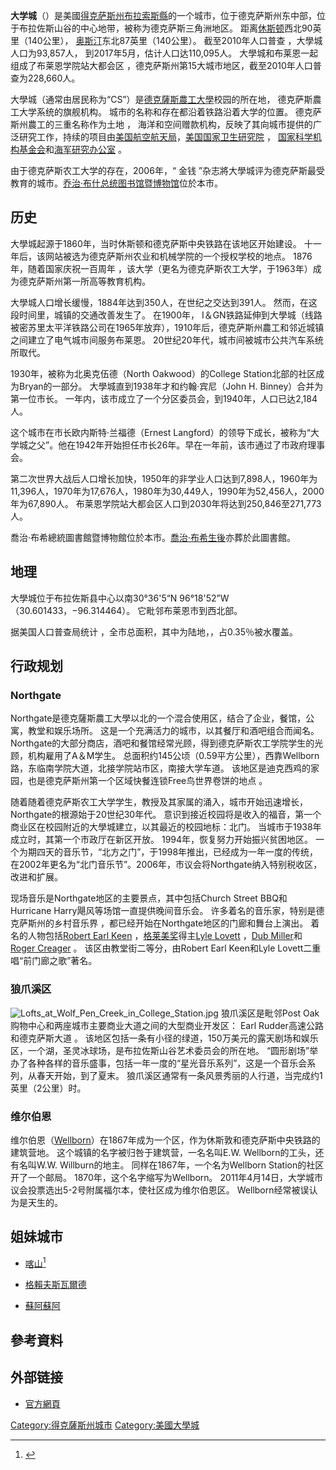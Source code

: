 {{roughtranslation|time=2017-07-06T04:53:46+00:00}}
{{Infobox settlement
|name = 大學城
|native_name = College Station
|official_name           = College Station, Texas
|settlement_type         = [[城市|城市]]
|image_skyline           = TAMUcampus.jpg
|imagesize               = 
|image_caption           = [[德克薩斯州農工大學|德克薩斯州農工大學]]
|image_flag              = 
|image_seal              = 
|motto                   = 
|image_map               = Brazos County CollegeStation.svg
|mapsize                 = 250px
|map_caption             = 大學城在[[德克萨斯州|德克萨斯州]]的位置
|coordinates             = {{coord|30|36|05|N|96|18|52|W|region:US-TX|display=inline,title}}
|subdivision_type        = [[世界政區索引|國家]]
|subdivision_name        = [[美国|美国]]
|subdivision_type1       = [[美國行政區劃|州]]
|subdivision_type2       = [[得克萨斯州行政区划|縣]]
|subdivision_name1       = [[德克萨斯州|德克萨斯州]]
|subdivision_name2       = [[布拉索斯縣_(德克薩斯州)|布拉索斯縣]]
|established_date        = 
|government_type         = [[議會-經理制政府|議會-經理制政府]]
|leader_title            = [[市长|市长]]
|leader_name             = Karl Mooney
|leader_title1            = [[City_Council|City Council]]
|leader_name1             = {{Collapsible list
 |title = Council members |bullets=yes
 |frame_style = border:none; padding: 0;
 |list_style= text-align:left;display:yes;
 |1= Blanche Brick, Place 1
 |2= Jerome Rektorik, Place 2
 |3= Linda Harvell, Place 3
 |4= Barry Moore, Place 4
 |5= Julie Schultz, Place 5
 |6= James Benham, Place 6
 }} 
|area_magnitude          = 
|area_total_km2          = 128.5
|area_total_sq_mi        = 
|area_land_km2           = 128.1
|area_land_sq_mi         = 
|area_water_km2          = 0.5
|area_water_sq_mi        = 
|elevation_m             = 103
|elevation_ft            = 338
|population_total        = 110,095
|population_as_of        = 2017
|population_footnotes    = 
|population_density_km2  = 763.7
|population_metro        = 236,819（美國[[按人口排列的美國都會區列表|第189名]]）
|postal_code_type        = [[美國郵區編號|郵區編號]]
|postal_code             = 77840-77845
|area_code               = [[電話區號979|979]]
|footnotes               = <!-- 檔案不存在 [[Image:CollegeStationLogo.JPG|200px]] ，可從英文維基百科取得 -->
|leader_title2           = [[City_Manager|City Manager]]
|leader_name2            = Kelly Templin
|timezone                = [[北美中部时区|CST]]
|utc_offset              = -6
|timezone_DST            = [[北美中部时区|CDT]]
|utc_offset_DST          = -5
|blank_name              = [[聯邦資料處理標準|FIPS]]
|blank_info              = 48-15976
|blank1_name             = [[地名信息系统|GNIS]] ID
|blank1_info             = 1354786<ref name="GR3">{{cite web|url=http://geonames.usgs.gov|accessdate=2008-01-31|title=US Board on Geographic Names|publisher=[[美國地質調查局|美國地質調查局]]|date=2017-07-20|archive-date=2012-02-04|archive-url=https://web.archive.org/web/20120204035720/http://geonames.usgs.gov/|dead-url=no}}</ref>
}}
'''大学城'''（{{lang-en|College Station}}）是美國[[得克萨斯州|得克萨斯州]][[布拉索斯縣_(德克薩斯州)|布拉索斯縣]]的一个城市，位于德克萨斯州东中部，位于布拉佐斯山谷的中心地带，被称为德克萨斯三角洲地区。 距离[[休斯顿|休斯顿]]西北90英里（140公里）， [[奥斯汀|奥斯汀]]东北87英里（140公里）。 截至2010年人口普查 ，大學城人口为93,857人， 到2017年5月，估计人口达110,095人。 大學城和布莱恩一起组成了布莱恩学院站大都会区 ，德克萨斯州第15大城市地区，截至2010年人口普查为228,660人。

大學城（通常由居民称为“CS”）是[[德克薩斯農工大學|德克薩斯農工大學]]校园的所在地， 德克萨斯農工大学系统的旗舰机构。 城市的名称和存在都沿着铁路沿着大学的位置。 德克萨斯州農工的三重名称作为土地 ， 海洋和空间赠款机构，反映了其向城市提供的广泛研究工作，持续的项目由[[美国航空航天局|美国航空航天局]]，[[美国国家卫生研究院|美国国家卫生研究院]] ， [[国家科学机构基金会|国家科学机构基金会]]和[[海军研究办公室|海军研究办公室]] 。

由于德克萨斯农工大学的存在，2006年，“ 金钱 ”杂志將大學城评为德克萨斯最受教育的城市。[[乔治·布什总统图书馆暨博物馆|乔治·布什总统图书馆暨博物馆]]位於本市。

== 历史 ==
大學城起源于1860年，当时休斯顿和德克萨斯中央铁路在该地区开始建设。 十一年后，该网站被选为德克萨斯州农业和机械学院的一个授权学校的地点。  1876年，随着国家庆祝一百周年 ，该大学（更名为德克萨斯农工大学，于1963年）成为德克萨斯州第一所高等教育机构。 

大學城人口增长缓慢，1884年达到350人，在世纪之交达到391人。 然而，在这段时间里，城镇的交通改善发生了。 在1900年， I＆GN铁路延伸到大學城（线路被密苏里太平洋铁路公司在1965年放弃），1910年后，德克萨斯州農工和邻近城镇之间建立了电气城市间服务布莱恩。  20世纪20年代，城市间被城市公共汽车系统所取代。 

1930年，被称为北奥克伍德（North Oakwood）的College Station北部的社区成为Bryan的一部分。 大學城直到1938年才和约翰·宾尼（John H. Binney）合并为第一位市长。 一年内，该市成立了一个分区委员会，到1940年，人口已达2,184人。 

这个城市在市长欧内斯特·兰福德（Ernest Langford）的领导下成长，被称为“大学城之父”。他在1942年开始担任市长26年。早在一年前，该市通过了市政府理事会。 

第二次世界大战后人口增长加快，1950年的非学业人口达到7,898人，1960年为11,396人，1970年为17,676人，1980年为30,449人，1990年为52,456人，2000年为67,890人。 布莱恩学院站大都会区人口到2030年将达到250,846至271,773人。

喬治·布希總統圖書館暨博物館位於本市。[[喬治·布希|喬治·布希]][[喬治·H·W·布希之死及國葬|生後]]亦葬於此圖書館。

== 地理 ==
大學城位于布拉佐斯县中心以南30°36'5“N 96°18'52”W （30.601433，−96.314464）。 它毗邻布莱恩市到西北部。

据美国人口普查局统计 ，全市总面积{{convert|49.6|sqmi|disp=flip}}，其中{{convert|49.4|sqmi|disp=flip}}为陆地，{{convert|0.19|sqmi|disp=flip}}，占0.35％被水覆盖。

{{Weather box|width=auto
|location = 得克萨斯州大学城（1991–2020年正常值，1882年至今极端数据）
|metric first = Y
|single line = Y
| Jan record high F =  90
| Feb record high F =  99
| Mar record high F =  96
| Apr record high F =  98
| May record high F = 101
| Jun record high F = 108
| Jul record high F = 110
| Aug record high F = 110
| Sep record high F = 112
| Oct record high F = 102
| Nov record high F =  94
| Dec record high F =  89
<!--
“1. Location »”里选本站
“2. Product »”里选“Monthly summarized data”
“3. Options »”第一选项“Year range：”里填1991-2020，再选“Max temp”或者“Min temp”的默认后，再将结果贴入表格
-->
| Jan avg record high F = 78.9
| Feb avg record high F = 82.0
| Mar avg record high F = 85.8
| Apr avg record high F = 89.4
| May avg record high F = 93.7
| Jun avg record high F = 97.9
| Jul avg record high F =100.9
| Aug avg record high F =102.8
| Sep avg record high F = 98.8
| Oct avg record high F = 92.9
| Nov avg record high F = 84.6
| Dec avg record high F = 79.9
|year avg record high F =104.0
| Jan high F = 61.7
| Feb high F = 65.5
| Mar high F = 72.5
| Apr high F = 79.2
| May high F = 86.3
| Jun high F = 92.2
| Jul high F = 95.4
| Aug high F = 96.6
| Sep high F = 91.2
| Oct high F = 81.9
| Nov high F = 71.1
| Dec high F = 63.4
| Jan low F = 41.3
| Feb low F = 45.1
| Mar low F = 51.7
| Apr low F = 58.1
| May low F = 66.4
| Jun low F = 73.0
| Jul low F = 74.9
| Aug low F = 74.7
| Sep low F = 70.0
| Oct low F = 60.2
| Nov low F = 49.8
| Dec low F = 42.8

| Jan avg record low F = 25.1
| Feb avg record low F = 28.6
| Mar avg record low F = 33.1
| Apr avg record low F = 41.2
| May avg record low F = 52.4
| Jun avg record low F = 65.4
| Jul avg record low F = 70.3
| Aug avg record low F = 69.7
| Sep avg record low F = 57.4
| Oct avg record low F = 42.6
| Nov avg record low F = 32.1
| Dec avg record low F = 27.4
|year avg record low F = 22.5
| Jan record low F = −3
| Feb record low F = 1
| Mar record low F = 17
| Apr record low F = 28
| May record low F = 42
| Jun record low F = 53
| Jul record low F = 58
| Aug record low F = 55
| Sep record low F = 41
| Oct record low F = 29
| Nov record low F = 19
| Dec record low F = 2
|precipitation colour = green
| Jan precipitation inch = 3.43
| Feb precipitation inch = 2.90
| Mar precipitation inch = 3.41
| Apr precipitation inch = 2.87
| May precipitation inch = 4.60
| Jun precipitation inch = 4.01
| Jul precipitation inch = 1.98
| Aug precipitation inch = 3.10
| Sep precipitation inch = 3.50
| Oct precipitation inch = 4.93
| Nov precipitation inch = 3.31
| Dec precipitation inch = 3.71
|year precipitation inch =41.75
|unit precipitation days = 0.01 in
| Jan precipitation days = 9.0
| Feb precipitation days = 8.5
| Mar precipitation days = 8.1
| Apr precipitation days = 7.2
| May precipitation days = 7.8
| Jun precipitation days = 7.8
| Jul precipitation days = 5.3
| Aug precipitation days = 6.3
| Sep precipitation days = 7.1
| Oct precipitation days = 7.2
| Nov precipitation days = 8.3
| Dec precipitation days = 9.3
|year precipitation days =
|source 1 = [[NOAA|NOAA]]<ref name="KCLL 1991-2020 normals">{{cite web |format=pdf |url=https://www.ncei.noaa.gov/access/services/data/v1?dataset=normals-monthly-1991-2020&startDate=0001-01-01&endDate=9996-12-31&stations=USW00003904&format=pdf |publisher=National Oceanic and Atmospheric Administration |title=Station: COLLEGE STATION EASTERWOOD FLD, TX US USW00003904 |access-date=2022-06-29}}</ref><ref name="NOWData NWS Houston/Galveston, TX">{{cite web |url = https://www.weather.gov/wrh/climate?wfo=hgx |title = NowData - NOAA Online Weather Data |publisher = [[National_Oceanic_and_Atmospheric_Administration|National Oceanic and Atmospheric Administration]] |accessdate = 2022-06-29 |dead-url = no}}</ref>
}}

== 行政规划  ==
=== Northgate ===
Northgate是德克薩斯農工大學以北的一个混合使用区，结合了企业，餐馆，公寓，教堂和娱乐场所。 这是一个充满活力的城市，以其餐厅和酒吧组合而闻名。  Northgate的大部分商店，酒吧和餐馆经常光顾，得到德克萨斯农工学院学生的光顾，机构雇用了A＆M学生。 总面积约145公顷（0.59平方公里），西靠Wellborn路，东临南学院大道，北接学院站市区，南接大学车道。 该地区是迪克西鸡的家园，也是德克萨斯州第一个区域快餐连锁Free鸟世界卷饼的地点 。

随着随着德克萨斯农工大学学生，教授及其家属的涌入，城市开始迅速增长，Northgate的根源始于20世纪30年代。 意识到接近校园将是收入的福音，第一个商业区在校园附近的大學城建立，以其最近的校园地标：北门。 当城市于1938年成立时，其第一个市政厅在新区开放。 1994年，恢复努力开始振兴贫困地区。 一个为期四天的音乐节，“北方之门”，于1998年推出，已经成为一年一度的传统，在2002年更名为“北门音乐节”。2006年，市议会将Northgate纳入特别税收区，改进和扩展。 

现场音乐是Northgate地区的主要景点，其中包括Church Street BBQ和Hurricane Harry飓风等场馆一直提供晚间音乐会。 许多着名的音乐家，特别是德克萨斯州的乡村音乐界 ，都已经开始在Northgate地区的门廊和舞台上演出。 着名的人物包括[[Robert_Earl_Keen|Robert Earl Keen]] ，[[格莱美奖|格莱美奖]]得主[[Lyle_Lovett|Lyle Lovett]] ，[[Dub_Miller|Dub Miller]]和[[Roger_Creager|Roger Creager]] 。 该区由教堂街二等分，由Robert Earl Keen和Lyle Lovett二重唱“前门廊之歌”著名。
===狼爪溪区  ===
[[File:Lofts_at_Wolf_Pen_Creek_in_College_Station.jpg|thumbnail]]
狼爪溪区是毗邻Post Oak购物中心和两座城市主要商业大道之间的大型商业开发区： Earl Rudder高速公路和德克萨斯大道 。 该地区包括一条有小径的绿道，150万美元的露天剧场和娱乐区，一个湖，圣灵冰球场，是布拉佐斯山谷艺术委员会的所在地。 “圆形剧场”举办了各种各样的音乐盛事，包括一年一度的“星光音乐系列”，这是一个音乐会系列，从春天开始，到了夏末。 狼爪溪区通常有一条风景秀丽的人行道，当完成约1英里（2公里）时。

===维尔伯恩===
维尔伯恩（[[Wellborn|Wellborn]]）在1867年成为一个区，作为休斯敦和德克萨斯中央铁路的建筑营地。 这个城镇的名字被归咎于建筑营，一名名叫E.W. Wellborn的工头，还有名叫W.W. Willburn的地主。 同样在1867年，一个名为Wellborn Station的社区开了一个邮局。 1870年，这个名字缩写为Wellborn。 2011年4月14日，大学城市议会投票选出5-2号附属福尔本，使社区成为维尔伯恩区。 Wellborn经常被误认为是天生的。

== 姐妹城市 ==
* {{RUS}}[[喀山|喀山]]<ref>{{Cite web |url=http://www.sister-cities.org/icrc/directory/USA/TX |title=Sister Cities International Online Directory: Texas, USA |access-date=2008-08-04 |archive-date=2008-02-10 |archive-url=https://web.archive.org/web/20080210144332/http://www.sister-cities.org/icrc/directory/usa/TX |dead-url=yes }}</ref>
* {{GER}}[[格賴夫斯瓦爾德|格賴夫斯瓦爾德]]
* {{MEX}}[[蘇阿蘇阿|蘇阿蘇阿]]

== 參考資料 ==
{{Reflist}}

== 外部链接 ==
* [http://www.cstx.gov/ 官方網頁]{{Wayback|url=http://www.cstx.gov/ |date=20210223144040 }}

{{Texas}}

{{DEFAULTSORT:College Station, Texas}}
[[Category:得克薩斯州城市|Category:得克薩斯州城市]]
[[Category:美國大學城|Category:美國大學城]]